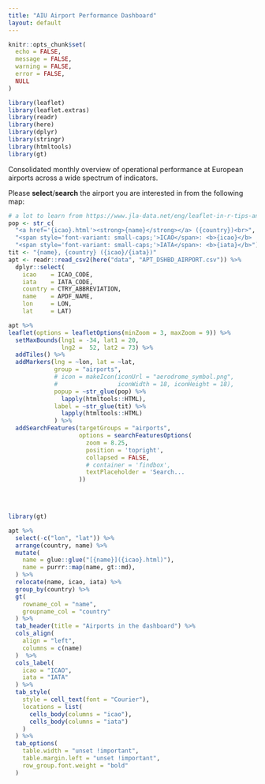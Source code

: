 ```yaml
---
title: "AIU Airport Performance Dashboard"
layout: default
---
```


```r
knitr::opts_chunk$set(
  echo = FALSE,
  message = FALSE,
  warning = FALSE,
  error = FALSE,
  NULL
)

library(leaflet)
library(leaflet.extras)
library(readr)
library(here)
library(dplyr)
library(stringr)
library(htmltools)
library(gt)
```

Consolidated monthly overview of operational performance at European airports
across a wide spectrum of indicators.


Please **select**/**search** the airport you are interested in from the following map:

<!-- <div id='findbox' style='position: relative;'> -->
<!-- </div> -->
<!-- <br> -->

```r
# a lot to learn from https://www.jla-data.net/eng/leaflet-in-r-tips-and-tricks/
pop <- str_c(
  "<a href='{icao}.html'><strong>{name}</strong></a> ({country})<br>",
  "<span style='font-variant: small-caps;'>ICAO</span>: <b>{icao}</b> | ",
  "<span style='font-variant: small-caps;'>IATA</span>: <b>{iata}</b>")
tit <- "{name}, {country} ({icao}/{iata})"
apt <- readr::read_csv2(here("data", "APT_DSHBD_AIRPORT.csv")) %>%
  dplyr::select(
    icao    = ICAO_CODE,
    iata    = IATA_CODE,
    country = CTRY_ABBREVIATION,
    name    = APDF_NAME,
    lon     = LON,
    lat     = LAT)

apt %>%
leaflet(options = leafletOptions(minZoom = 3, maxZoom = 9)) %>%
  setMaxBounds(lng1 = -34, lat1 = 20,
               lng2 =  52, lat2 = 73) %>%
  addTiles() %>%
  addMarkers(lng = ~lon, lat = ~lat,
             group = "airports",
             # icon = makeIcon(iconUrl = "aerodrome_symbol.png",
             #                 iconWidth = 18, iconHeight = 18),
             popup = ~str_glue(pop) %>%
               lapply(htmltools::HTML),
             label = ~str_glue(tit) %>%
               lapply(htmltools::HTML)
             ) %>%
  addSearchFeatures(targetGroups = "airports",
                    options = searchFeaturesOptions(
                      zoom = 8.25,
                      position = 'topright',
                      collapsed = FALSE,
                      # container = 'findbox',
                      textPlaceholder = 'Search...                           '
                    ))
  
```

<br>

```r
library(gt)

apt %>%
  select(-c("lon", "lat")) %>%
  arrange(country, name) %>%
  mutate(
    name = glue::glue("[{name}]({icao}.html)"),
    name = purrr::map(name, gt::md),
  ) %>%
  relocate(name, icao, iata) %>%
  group_by(country) %>%
  gt(
    rowname_col = "name",
    groupname_col = "country"
  ) %>%
  tab_header(title = "Airports in the dashboard") %>%
  cols_align(
    align = "left",
    columns = c(name)
  )  %>%
  cols_label(
    icao = "ICAO",
    iata = "IATA"
  ) %>%
  tab_style(
    style = cell_text(font = "Courier"),
    locations = list(
      cells_body(columns = "icao"),
      cells_body(columns = "iata")
    )
  ) %>%
  tab_options(
    table.width = "unset !important",
    table.margin.left = "unset !important",
    row_group.font.weight = "bold"
  )
```

